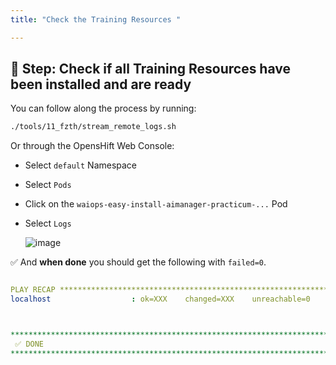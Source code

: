 ```yaml
---
title: "Check the Training Resources "

---
```




## 🚀 Step: Check if all Training Resources have been installed and are ready



You can follow along the process by running:
	
```bash
./tools/11_fzth/stream_remote_logs.sh                                                 
```

Or through the OpensHift Web Console:

* Select `default` Namespace
* Select `Pods`
* Click on the `waiops-easy-install-aimanager-practicum-...` Pod
* Select `Logs`

	![image](/images/06_fzth_aimanager_load.png)

✅ And **when done** you should get the following with `failed=0`.

```yaml

PLAY RECAP *********************************************************************
localhost                  : ok=XXX    changed=XXX    unreachable=0    failed=0    skipped=XXX    rescued=0    ignored=0



*****************************************************************************************************************************
 ✅ DONE
*****************************************************************************************************************************
                                                
```


